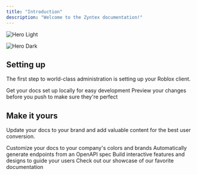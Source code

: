 ```yaml
---
title: "Introduction"
description: "Welcome to the Zyntex documentation!"
---
```


<img
  className="block dark:hidden"
  src="/zyntex-docs-hero.png"
  alt="Hero Light"
/>

<img
  className="hidden dark:block"
  src="/zyntex-docs-hero.png"
  alt="Hero Dark"
  title={true}
/>

## Setting up

The first step to world-class administration is setting up your Roblox client.

<CardGroup cols={2}>
  <Card title="Edit Your Docs" icon="pen-to-square" href="/">
    Get your docs set up locally for easy development
  </Card>
  <Card title="Preview Changes" icon="image" href="https://mintlify.com/docs/development">
    Preview your changes before you push to make sure they're perfect
  </Card>
</CardGroup>

## Make it yours

Update your docs to your brand and add valuable content for the best user conversion.

<CardGroup cols={2}>
  <Card title="Customize Style" icon="palette" href="https://mintlify.com/docs/settings/global">
    Customize your docs to your company's colors and brands
  </Card>
  <Card title="Reference APIs" icon="code" href="https://mintlify.com/docs/api-playground/openapi">
    Automatically generate endpoints from an OpenAPI spec
  </Card>
  <Card title="Add Components" icon="screwdriver-wrench" href="https://mintlify.com/docs/content/components/accordions">
    Build interactive features and designs to guide your users
  </Card>
  <Card title="Get Inspiration" icon="stars" href="https://mintlify.com/customers">
    Check out our showcase of our favorite documentation
  </Card>
</CardGroup>